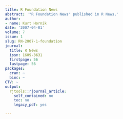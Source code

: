 ```yaml
---
title: R Foundation News
abstract: '"R Foundation News" published in R News.'
author:
- name: Kurt Hornik
date: '2007-04-01'
volume: 7
issue: 1
slug: RN-2007-1-foundation
journal:
  title: R News
  issn: 1609-3631
  firstpage: 56
  lastpage: 56
packages:
  cran: ~
  bioc: ~
CTV: ~
output:
  rjtools::rjournal_article:
    self_contained: no
    toc: no
    legacy_pdf: yes

---
```


